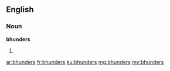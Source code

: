 ==English==

===Noun===
'''bhunders'''

# {{plural of|bhunder}}

[[ar:bhunders]]
[[fr:bhunders]]
[[ku:bhunders]]
[[mg:bhunders]]
[[my:bhunders]]